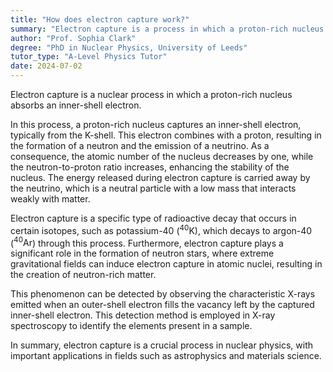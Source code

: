 ```yaml
---
title: "How does electron capture work?"
summary: "Electron capture is a process in which a proton-rich nucleus absorbs an inner-shell electron."
author: "Prof. Sophia Clark"
degree: "PhD in Nuclear Physics, University of Leeds"
tutor_type: "A-Level Physics Tutor"
date: 2024-07-02
---
```


Electron capture is a nuclear process in which a proton-rich nucleus absorbs an inner-shell electron.

In this process, a proton-rich nucleus captures an inner-shell electron, typically from the K-shell. This electron combines with a proton, resulting in the formation of a neutron and the emission of a neutrino. As a consequence, the atomic number of the nucleus decreases by one, while the neutron-to-proton ratio increases, enhancing the stability of the nucleus. The energy released during electron capture is carried away by the neutrino, which is a neutral particle with a low mass that interacts weakly with matter.

Electron capture is a specific type of radioactive decay that occurs in certain isotopes, such as potassium-40 ($^{40}\text{K}$), which decays to argon-40 ($^{40}\text{Ar}$) through this process. Furthermore, electron capture plays a significant role in the formation of neutron stars, where extreme gravitational fields can induce electron capture in atomic nuclei, resulting in the creation of neutron-rich matter.

This phenomenon can be detected by observing the characteristic X-rays emitted when an outer-shell electron fills the vacancy left by the captured inner-shell electron. This detection method is employed in X-ray spectroscopy to identify the elements present in a sample.

In summary, electron capture is a crucial process in nuclear physics, with important applications in fields such as astrophysics and materials science.
    